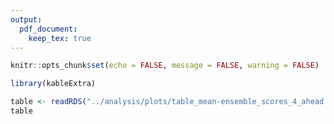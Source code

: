 ```yaml
---
output: 
  pdf_document:
    keep_tex: true
---
```


```r
knitr::opts_chunk$set(echo = FALSE, message = FALSE, warning = FALSE)
```


```r
library(kableExtra)
```

```r
table <- readRDS("../analysis/plots/table_mean-ensemble_scores_4_ahead.rds")
table
```
